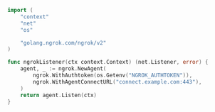 ```go
import (
	"context"
	"net"
	"os"

	"golang.ngrok.com/ngrok/v2"
)

func ngrokListener(ctx context.Context) (net.Listener, error) {
	agent, _ := ngrok.NewAgent(
		ngrok.WithAuthtoken(os.Getenv("NGROK_AUTHTOKEN")),
		ngrok.WithAgentConnectURL("connect.example.com:443"),
	)
	return agent.Listen(ctx)
}
```
